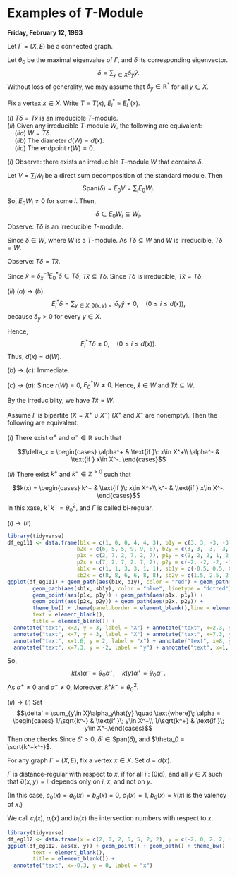 # Examples of $T$-Module {#lec11}
**Friday, February 12, 1993**

Let $\Gamma = (X, E)$ be a connected graph.

Let $\theta_0$ be the maximal eigenvalue of $\Gamma$, and $\delta$ its corresponding eigenvector.
$$\delta = \sum_{y\in X}\delta_y \hat{y}.$$
Without loss of generality, we may assume that $\delta_y\in \mathbb{R}^*$ for all $y\in X$.

:::{.lemma #principal-module}
Fix a vertex $x\in X$. Write $T \equiv T(x)$, $E^*_i\equiv E^*_i(x)$.

| $(i)$ $T\delta = T\hat{x}$ is an irreducible $T$-module.

| $(ii)$ Given any irreducible $T$-module $W$, the following are equivalent:
| $\quad (iia)$ $W = T\delta$.
| $\quad (iib)$ The diameter $d(W) = d(x)$.
| $\quad (iic)$ The endpoint $r(W) = 0$.
:::

:::{.proof}
$(i)$ Observe: there exists an irreducible $T$-module $W$ that contains $\delta$. 

Let $V = \sum_{i}W_i$ be a direct sum decomposition of the standard module. Then
$$\mathrm{Span}(\delta) = E_0V = \sum_{i}E_0W_i.$$
So, $E_0W_i \neq 0$ for some $i$. Then,
$$\delta \in E_0W_i \subseteq W_i.$$
Observe: $T\delta$ is an irreducible $T$-module.

Since $\delta\in W$, where $W$ is a $T$-module. As $T\delta \subseteq W$ and $W$ is irreducible, $T\delta = W$.

Observe: $T\delta = T\hat{x}$.

Since $\hat{x} = \delta_x^{-1}E^*_0\delta \in T\delta$, $T\hat{x} \subseteq T\delta$. Since $T\delta$ is irreducible, $T\hat{x} = T\delta$.

$(ii)$ $(a)\to (b)$:
$$E^*_i\delta = \sum_{y\in X, \partial(x,y) = i}\delta_y\hat{y} \neq 0, \quad (0\leq i\leq d(x)), $$
because $\delta_y >0$ for every $y\in X$. 

Hence, 
$$E^*_iT\delta \neq 0, \quad (0\leq i\leq d(x)).$$
Thus, $d(x) = d(W)$.

$(b)\to (c)$: Immediate.

$(c)\to (a)$: 
Since $r(W) = 0$, $E^*_0W \neq 0$.
Hence, $\hat{x}\in W$ and $T\hat{x} \subseteq W$. 

By the irreduciblity, we have $T\hat{x} = W$.
:::

:::{.lemma #baiparite-principal}
Assume $\Gamma$ is bipartite $(X = X^+ \cup X^-)$ ($X^+$ and $X^-$ are nonempty). Then the following are equivalent.

| $(i)$ There exist $\alpha^+$ and $\alpha^-\in \mathbb{R}$ such that
$$\delta_x = \begin{cases} \alpha^+ & \text{if }\: x\in X^+\\
\alpha^- & \text{if } x\in X^-.
\end{cases}$$

| $(ii)$ There exist $k^+$ and $k^-\in \mathbb{Z}^{>0}$ such that
$$k(x) = \begin{cases} k^+ & \text{if }\: x\in X^+\\
k^- & \text{if } x\in X^-.
\end{cases}$$
In this xase, $k^+k^- = \theta_0^2$, and $\Gamma$ is called bi-regular.
:::

:::{.proof}
$(i)\to(ii)$
```r
library(tidyverse)
df_eg111 <- data.frame(b1x = c(1, 0, 0, 4, 4, 3), b1y = c(3, 3, -3, -3, 3, 3), 
                      b2x = c(6, 5, 5, 9, 9, 8), b2y = c(3, 3, -3, -3, 3, 3),
                      p1x = c(2, 7, 2, 7, 2, 7), p1y = c(2, 2, 2, 1, 2, 0), 
                      p2x = c(7, 2, 7, 2, 7, 2), p2y = c(-2, -2, -2, -1, -2, 0),
                      sb1x = c(1, 1, 3, 3, 1, 1), sb1y = c(-0.5, 0.5, 0.5, -2.5, -2.5, -1.5), 
                      sb2x = c(8, 8, 6, 6, 8, 8), sb2y = c(1.5, 2.5, 2.5, -0.5, -0.5, 0.5))
ggplot(df_eg111) + geom_path(aes(b1x, b1y), color = "red") + geom_path(aes(b2x, b2y), color = "red") + 
        geom_path(aes(sb1x, sb1y), color = "blue", linetype = "dotted") + geom_path(aes(sb2x, sb2y), color = "blue", linetype = "dotted") + 
        geom_point(aes(p1x, p1y)) + geom_path(aes(p1x, p1y)) +
        geom_point(aes(p2x, p2y)) + geom_path(aes(p2x, p2y)) +
        theme_bw() + theme(panel.border = element_blank(),line = element_blank(),
        text = element_blank(),
        title = element_blank()) +
  annotate("text", x=2, y = 3, label = "X") + annotate("text", x=2.3, y = 3.2, label = "+") + 
  annotate("text", x=7, y = 3, label = "X") + annotate("text", x=7.3, y = 3.2, label = "-") + 
  annotate("text", x=1.6, y = 2, label = "x") + annotate("text", x=8, y = 1, label = "k(x)") + 
  annotate("text", x=7.3, y = -2, label = "y") + annotate("text", x=1, y = -1, label = "k(y)")
```
\begin{align}
A\delta & = A\left(\alpha^+\sum_{x\in X^+}\hat{x} + \alpha^-\sum_{y\in X^-}\hat{y}\right)\\
& = \alpha^+\sum_{y\in X^-}k(y)\hat{y} + \alpha^-\sum_{x\in X^+}k(x)\hat{x}\\
& = \theta_0\delta.
\end{align}
So, 
$$k(x)\alpha^- = \theta_0\alpha^+, \quad k(y)\alpha^+ = \theta_0\alpha^-.$$
As $\alpha^+\neq 0$ and $\alpha^- \neq 0$, 
\begin{align}
k^+ & := k(x) \; \text{ is independent of the choice of $x\in X^+$, and}\\
k^- & := k(y) \; \text{ is independent of the choice of $y\in X^-$.}
\end{align}
Moreover, $k^+k^- = \theta_0^2$.

$(ii)\to(i)$
Set 
$$\delta' = \sum_{y\in X}\alpha_y\hat{y} \quad \text{where}\; \alpha = \begin{cases} 1/\sqrt{k^-} & \text{if }\; y\in X^+\\ 1/\sqrt{k^+} & \text{if }\; y\in X^-.\end{cases}$$
Then one checks
\begin{align}
A\delta' & = A\left(\frac{1}{\sqrt{k^-}}\sum_{y\in X^+}\hat{y} + \frac{1}{\sqrt{k^+}}\sum_{y\in X^-}\hat{y}\right)\\
& =  \frac{k^-}{\sqrt{k^-}}\sum_{y\in X^-}\hat{y} + \frac{k^+}{\sqrt{k^+}}\sum_{y\in X^+}\hat{y}\\
& = \sqrt{k^+k^-}\delta'
\end{align}
Since $\delta' >0$, $\delta'\in \mathrm{Span}(\delta)$, and $\theta_0 = \sqrt{k^+k^-}$.
:::

:::{.definition #distance-regular}
For any graph $\Gamma = (X, E)$, fix a vertex $x\in X$. Set $d = d(x)$. 

$\Gamma$ is distance-regular \index{distance-regular} with respect to $x$, if for all $i$ \: (0\leq i\leq d), and all $y\in X$ such that $\partial(x,y) = i$:
\begin{align}
c_i(x) & := |\{z\in X \mid \partial(x,z) = i-1, \; \partial(y,z) = 1\}|\\
a_i(x) & := |\{z\in X \mid \partial(x,z) = i, \; \partial(y,z) = 1\}|\\
b_i(x) & := |\{z\in X \mid \partial(x,z) = i+1, \; \partial(y,z) = 1\}|
\end{align}
depends only on $i$, $x$, and not on $y$.

(In this case, $c_0(x) = a_0(x) = b_d(x) = 0$, $c_1(x) = 1$, $b_0(x) = k(x)$ is the valency of $x$.)

We call $c_i(x)$, $a_i(x)$ and $b_i(x)$ the intersection numbers with respect to $x$.
:::


:::{.example}
```r
library(tidyverse)
df_eg112 <- data.frame(x = c(2, 0, 2, 5, 5, 2, 2), y = c(-2, 0, 2, 2, -2, -2, 2))
ggplot(df_eg112, aes(x, y)) + geom_point() + geom_path() + theme_bw() + theme(panel.border = element_blank(),line = element_blank(),
        text = element_blank(),
        title = element_blank()) +
  annotate("text", x=-0.3, y = 0, label = "x") 
```
\begin{align}
c_0 &= 1 & c_1 &= 1 & c_2 &= 1\\
a_0 &= 0 & a_1 &= 1 & a_2 &= 1\\
b_0 &= 2 & b_1 &= 1 & b_2 &= 0
\end{align}
:::

